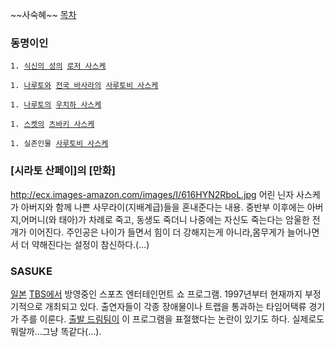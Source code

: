~~사숙혜~~
[[목차]]
=== 동명이인 ===
 1. [[식신의 성]]의 [[로저 사스케]] 

 1. [[나루토]]와 [[전국 바사라]]의 [[사루토비 사스케]] 

 1. [[나루토]]의 [[우치하 사스케]]

 1. [[스켓]]의 [[츠바키 사스케]]

 1. 실존인물 [[사루토비 사스케]]

=== [시라토 산페이]의 [만화] ===
http://ecx.images-amazon.com/images/I/616HYN2RboL.jpg
어린 닌자 사스케가 아버지와 함께 나쁜 사무라이(지배계급)들을 혼내준다는 내용. 중반부 이후에는 아버지,어머니(와 태아)가 차례로 죽고, 동생도 죽더니 나중에는 자신도 죽는다는 암울한 전개가 이어진다. 주인공은 나이가 들면서 힘이 더 강해지는게 아니라,몸무게가 늘어나면서 더 약해진다는 설정이 참신하다.(...)

=== SASUKE ===
[[일본]] [[TBS]]에서 방영중인 스포츠 엔터테인먼트 쇼 프로그램. 1997년부터 현재까지 부정기적으로 개최되고 있다. 
출연자들이 각종 장애물이나 트랩을 통과하는 타임어택류 경기가 주를 이룬다.
[[출발 드림팀]]이 이 프로그램을 표절했다는 논란이 있기도 하다. 실제로도 뭐랄까…그냥 똑같다(…).
